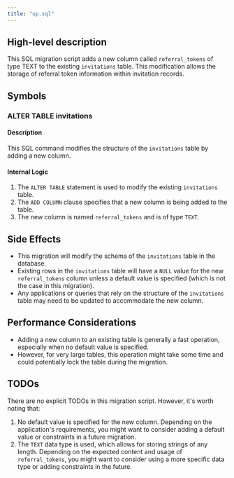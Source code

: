 ```yaml
---
title: "up.sql"
---
```


## High-level description
This SQL migration script adds a new column called `referral_tokens` of type TEXT to the existing `invitations` table. This modification allows the storage of referral token information within invitation records.

## Symbols

### ALTER TABLE invitations
#### Description
This SQL command modifies the structure of the `invitations` table by adding a new column.

#### Internal Logic
1. The `ALTER TABLE` statement is used to modify the existing `invitations` table.
2. The `ADD COLUMN` clause specifies that a new column is being added to the table.
3. The new column is named `referral_tokens` and is of type `TEXT`.

## Side Effects
- This migration will modify the schema of the `invitations` table in the database.
- Existing rows in the `invitations` table will have a `NULL` value for the new `referral_tokens` column unless a default value is specified (which is not the case in this migration).
- Any applications or queries that rely on the structure of the `invitations` table may need to be updated to accommodate the new column.

## Performance Considerations
- Adding a new column to an existing table is generally a fast operation, especially when no default value is specified.
- However, for very large tables, this operation might take some time and could potentially lock the table during the migration.

## TODOs
There are no explicit TODOs in this migration script. However, it's worth noting that:
1. No default value is specified for the new column. Depending on the application's requirements, you might want to consider adding a default value or constraints in a future migration.
2. The `TEXT` data type is used, which allows for storing strings of any length. Depending on the expected content and usage of `referral_tokens`, you might want to consider using a more specific data type or adding constraints in the future.